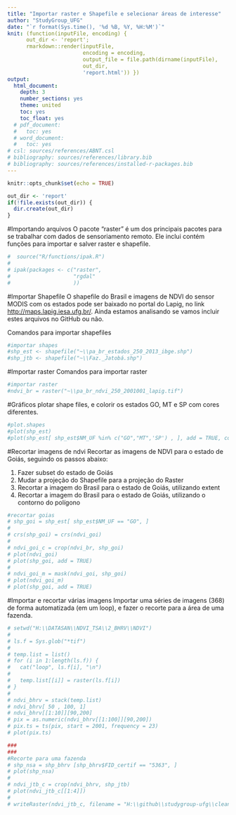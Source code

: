 ```yaml
---
title: "Importar raster e Shapefile e selecionar áreas de interesse"
author: "StudyGroup_UFG"
date: "`r format(Sys.time(), '%d %B, %Y, %H:%M')`"
knit: (function(inputFile, encoding) {
      out_dir <- 'report';
      rmarkdown::render(inputFile,
                        encoding = encoding,
                        output_file = file.path(dirname(inputFile),
                        out_dir,
                        'report.html')) })
output:
  html_document:
    depth: 3
    number_sections: yes
    theme: united
    toc: yes
    toc_float: yes
  # pdf_document:
  #   toc: yes
  # word_document:
  #   toc: yes
# csl: sources/references/ABNT.csl
# bibliography: sources/references/library.bib
# bibliography: sources/references/installed-r-packages.bib
---
```



```r
knitr::opts_chunk$set(echo = TRUE)
```


```r
out_dir <- 'report'
if(!file.exists(out_dir)) {
  dir.create(out_dir)
}
```

#Importando arquivos
O pacote "raster" é um dos principais pacotes para se trabalhar com dados de sensoriamento remoto.
Ele inclui contém funções para importar e salver raster e shapefile.

```r
#  source("R/functions/ipak.R")
# 
# ipak(packages <- c("raster",
#                    "rgdal"
#                    ))
```

#Importar Shapefile
O shapefile do Brasil e imagens de NDVI do sensor MODIS com os estados pode ser baixado no portal do Lapig, no link <http://maps.lapig.iesa.ufg.br/>. Ainda estamos analisando se vamos incluir estes arquivos no GitHub ou não.

Comandos para importar shapefiles
```r
#importar shapes
#shp_est <- shapefile("~\\pa_br_estados_250_2013_ibge.shp")
#shp_jtb <- shapefile("~\\Faz._Jatobá.shp")
```

#Importar raster
Comandos para importar raster

```r
#importar raster
#ndvi_br = raster("~\\pa_br_ndvi_250_2001001_lapig.tif")
```

#Gráficos
plotar shape files, e colorir os estados GO, MT e SP com cores diferentes.

```r
#plot.shapes
#plot(shp_est)
#plot(shp_est[ shp_est$NM_UF %in% c("GO","MT",'SP') , ], add = TRUE, col = c("green", 'blue', 'red'))
```

#Recortar imagens de ndvi
Recortar as imagens de NDVI para o estado de Goiás, seguindo os passos abaixo:

<ol type = "1">
  <li>Fazer subset do estado de Goiás</li>
  <li>Mudar a projeção do Shapefile para a projeção do Raster</li>
  <li>Recortar a imagem do Brasil para o estado de Goiás, utilizando extent</li>
  <li>Recortar a imagem do Brasil para o estado de Goiás, utilizando o contorno do polígono</li>
</ol>

```r
#recortar goias
# shp_goi = shp_est[ shp_est$NM_UF == "GO", ]
# 
# crs(shp_goi) = crs(ndvi_goi)
# 
# ndvi_goi_c = crop(ndvi_br, shp_goi)
# plot(ndvi_goi)
# plot(shp_goi, add = TRUE)
# 
# ndvi_goi_m = mask(ndvi_goi, shp_goi)
# plot(ndvi_goi_m)
# plot(shp_goi, add = TRUE)
```

#Importar e recortar várias imagens 
Importar uma séries de imagens (368) de forma automatizada (em um loop), e fazer o recorte para a área de uma fazenda.

```r
# setwd("H:\\DATASAN\\NDVI_TSA\\2_BHRV\\NDVI")
# 
# ls.f = Sys.glob("*tif")
# 
# temp.list = list()
# for (i in 1:length(ls.f)) {
#   cat("loop", ls.f[i], "\n")
#   
#   temp.list[[i]] = raster(ls.f[i])
# }
# 
# ndvi_bhrv = stack(temp.list)
# ndvi_bhrv[ 50 , 100, 1]
# ndvi_bhrv[[1:10]][90,200]
# pix = as.numeric(ndvi_bhrv[[1:100]][90,200])
# pix.ts = ts(pix, start = 2001, frequency = 23)
# plot(pix.ts)

###
###
#Recorte para uma fazenda
# shp_nsa = shp_bhrv [shp_bhrv$FID_certif == "5363", ]
# plot(shp_nsa)
# 
# ndvi_jtb_c = crop(ndvi_bhrv, shp_jtb)
# plot(ndvi_jtb_c[[1:4]])
# 
# writeRaster(ndvi_jtb_c, filename = "H:\\github\\studygroup-ufg\\cleaned-data\\raster\\NDVI_Faz_Jatoba_2001_2016.tif")

```


